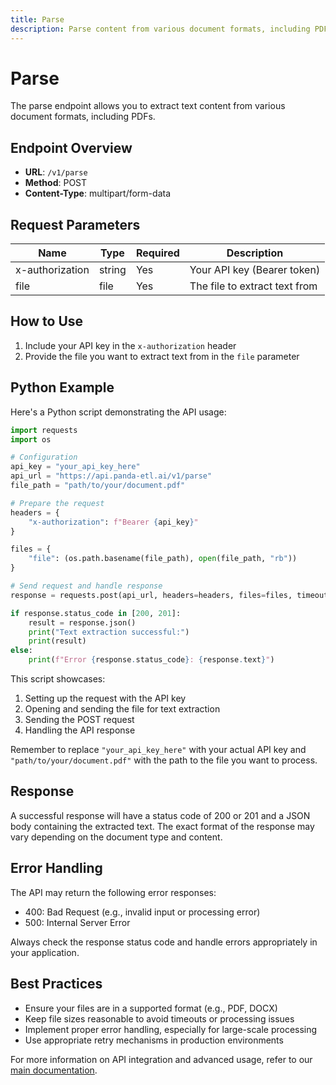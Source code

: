 ```yaml
---
title: Parse
description: Parse content from various document formats, including PDFs
---
```


# Parse

The parse endpoint allows you to extract text content from various document formats, including PDFs.

## Endpoint Overview

- **URL**: `/v1/parse`
- **Method**: POST
- **Content-Type**: multipart/form-data

## Request Parameters

| Name            | Type   | Required | Description                   |
| --------------- | ------ | -------- | ----------------------------- |
| x-authorization | string | Yes      | Your API key (Bearer token)   |
| file            | file   | Yes      | The file to extract text from |

## How to Use

1. Include your API key in the `x-authorization` header
2. Provide the file you want to extract text from in the `file` parameter

## Python Example

Here's a Python script demonstrating the API usage:

```python
import requests
import os

# Configuration
api_key = "your_api_key_here"
api_url = "https://api.panda-etl.ai/v1/parse"
file_path = "path/to/your/document.pdf"

# Prepare the request
headers = {
    "x-authorization": f"Bearer {api_key}"
}

files = {
    "file": (os.path.basename(file_path), open(file_path, "rb"))
}

# Send request and handle response
response = requests.post(api_url, headers=headers, files=files, timeout=360)

if response.status_code in [200, 201]:
    result = response.json()
    print("Text extraction successful:")
    print(result)
else:
    print(f"Error {response.status_code}: {response.text}")
```

This script showcases:

1. Setting up the request with the API key
2. Opening and sending the file for text extraction
3. Sending the POST request
4. Handling the API response

Remember to replace `"your_api_key_here"` with your actual API key and `"path/to/your/document.pdf"` with the path to the file you want to process.

## Response

A successful response will have a status code of 200 or 201 and a JSON body containing the extracted text. The exact format of the response may vary depending on the document type and content.

## Error Handling

The API may return the following error responses:

- 400: Bad Request (e.g., invalid input or processing error)
- 500: Internal Server Error

Always check the response status code and handle errors appropriately in your application.

## Best Practices

- Ensure your files are in a supported format (e.g., PDF, DOCX)
- Keep file sizes reasonable to avoid timeouts or processing issues
- Implement proper error handling, especially for large-scale processing
- Use appropriate retry mechanisms in production environments

For more information on API integration and advanced usage, refer to our [main documentation](/index).
